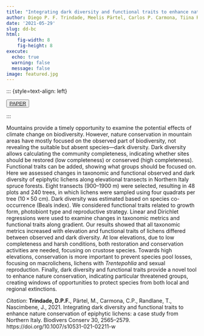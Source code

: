 ```yaml
---
title: "Integrating dark diversity and functional traits to enhance nature conservation of epiphytic lichens: a case study from Northern Italy"
author: Diego P. F. Trindade, Meelis Pärtel, Carlos P. Carmona, Tiina Randlane, Juri Nascimbene
date: '2021-05-29'
slug: dd-bc
html:
    fig-width: 8
    fig-height: 8
execute:
  echo: true
  warning: false
  message: false
image: featured.jpg
---
```


::: {style=text-align: left}

<button type=button class=btn btn-outline-success> <a href=http://esamba.bo.bg.ut.ee/sandbox/groups/et/weblog/83272/attachments/57aa8/Trindade%20et%20al_2021_IntegratingDarkDiversity%26Lich.pdf?sessionID=38af669c4fd0b195594be8ba7a65d5ca11fbbfbe>PAPER</a> 
</button> 

:::

::: column-body-outset
Mountains provide a timely opportunity to examine the potential effects of climate change on biodiversity. However, nature conservation in mountain areas have mostly focused on the observed part of biodiversity, not revealing the suitable but absent species---dark diversity. Dark diversity allows calculating the community completeness, indicating whether sites should be restored (low completeness) or conserved (high completeness). Functional traits can be added, showing what groups should be focused on. Here we assessed changes in taxonomic and functional observed and dark diversity of epiphytic lichens along elevational transects in Northern Italy spruce forests. Eight transects (900--1900 m) were selected, resulting in 48 plots and 240 trees, in which lichens were sampled using four quadrats per tree (10 × 50 cm). Dark diversity was estimated based on species co-occurrence (Beals index). We considered functional traits related to growth form, photobiont type and reproductive strategy. Linear and Dirichlet regressions were used to examine changes in taxonomic metrics and functional traits along gradient. Our results showed that all taxonomic metrics increased with elevation and functional traits of lichens differed between observed and dark diversity. At low elevations, due to low completeness and harsh conditions, both restoration and conservation activities are needed, focusing on crustose species. Towards high elevations, conservation is more important to prevent species pool losses, focusing on macrolichens, lichens with *Trentepohlia* and sexual reproduction. Finally, dark diversity and functional traits provide a novel tool to enhance nature conservation, indicating particular threatened groups, creating windows of opportunities to protect species from both local and regional extinctions.
:::

*Citation*: **Trindade, D.P.F.**, Pärtel, M., Carmona, C.P., Randlane, T., Nascimbene, J., 2021. Integrating dark diversity and functional traits to enhance nature conservation of epiphytic lichens: a case study from Northern Italy. Biodivers Conserv 30, 2565--2579. https://doi.org/10.1007/s10531-021-02211-w
